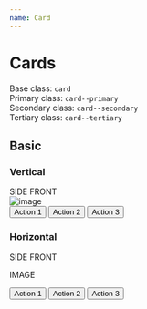 ```yaml
---
name: Card
---
```



# Cards

Base class: `card`  
Primary class: `card--primary`  
Secondary class: `card--secondary`  
Tertiary class: `card--tertiary`

## Basic

### Vertical

<DocumentationWrapper>
  <div style={{height: 40 + 'rem', width: 18 + 'rem' }} class="card card--vertical m-r1 m-sw-sm--dark">
    <div class="card__side card__side--front">
      <div class="card__title card__title--fixed m-primary u-tc">SIDE FRONT</div>
      <div class="card__picture">
        <img src={image} alt="image" />
      </div>
      <div class="card__actions">
        <button class="btn u-pv-md m-primary">Action 1</button>
        <button class="btn u-pv-md m-secondary">Action 2</button>
        <button class="btn u-pv-md m-tertiary">Action 3</button>
      </div>
    </div>
  </div>
</DocumentationWrapper>

### Horizontal

<DocumentationWrapper>
  <div style={{height: 20 + 'rem' }} class="card card--horizontal m-r1 m-sw-sm--dark">
    <div class="card__side card__side--front">
      <p>SIDE FRONT</p>
      <p>IMAGE</p>
      <div class="card__actions">
         <button class="btn m-primary">Action 1</button>
        <button class="btn m-secondary">Action 2</button>
        <button class="btn m-tertiary">Action 3</button>
      </div>
    </div>
  </div>
</DocumentationWrapper>

